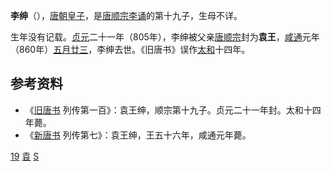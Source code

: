 '''李绅'''（{{bd|？||860年|6月15日|catIdx=L}}），[[唐朝|唐朝]][[皇子|皇子]]，是[[唐顺宗|唐顺宗李诵]]的第十九子，生母不详。

生年没有记载。[[貞元_(唐朝)|贞元]]二十一年（805年），李绅被父亲[[唐顺宗|唐顺宗]]封为'''袁王'''，[[咸通|咸通]]元年（860年）[[五月廿三|五月廿三]]，李绅去世。《旧唐书》误作[[大和_(唐朝)|太和]]十四年。

== 参考资料 ==
*《[[旧唐书|旧唐书]] 列传第一百》：袁王绅，顺宗第十九子。贞元二十一年封。太和十四年薨。
*《[[新唐书|新唐书]] 列传第七》：袁王绅，王五十六年，咸通元年薨。

[[Category:唐顺宗皇子|19]]
[[Category:唐朝宗室国王|袁]]
[[Category:李姓|S]]